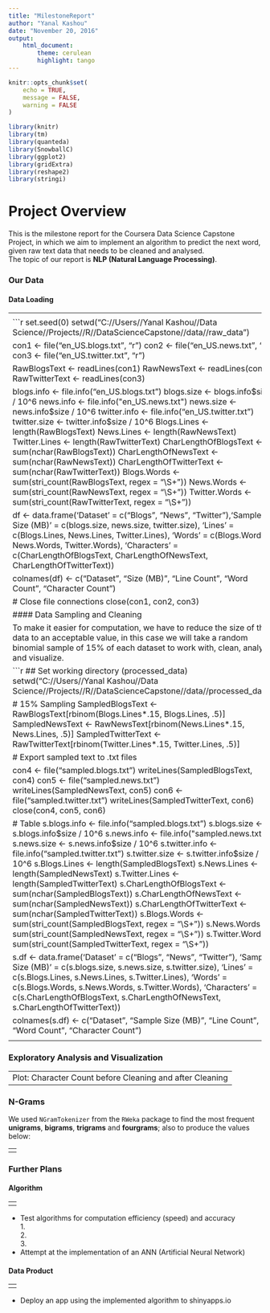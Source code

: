 ```yaml
---
title: "MilestoneReport"
author: "Yanal Kashou"
date: "November 20, 2016"
output: 
    html_document:
        theme: cerulean
        highlight: tango
---
```


```r
knitr::opts_chunk$set(
	echo = TRUE,
	message = FALSE,
	warning = FALSE
)
```
```r
library(knitr)
library(tm)
library(quanteda)
library(SnowballC)
library(ggplot2)
library(gridExtra)
library(reshape2)
library(stringi)
```

# Project Overview
This is the milestone report for the Coursera Data Science Capstone Project, in which we aim to implement an algorithm to predict the next word, given raw text data that needs to be cleaned and analysed.  
The topic of our report is **NLP (Natural Language Processing)**.

### Our Data
#### Data Loading

----------------------------------------------------------------------------------------
<center>![Step 1](step1.png)</center>

```r
set.seed(0)
setwd("C://Users//Yanal Kashou//Data Science//Projects//R//DataScienceCapstone//data//raw_data")

con1 <- file("en_US.blogs.txt", "r") 
con2 <- file("en_US.news.txt", "r")
con3 <- file("en_US.twitter.txt", "r")

RawBlogsText <- readLines(con1)
RawNewsText <- readLines(con2)
RawTwitterText <- readLines(con3)

blogs.info <- file.info("en_US.blogs.txt")
blogs.size <- blogs.info$size / 10^6
news.info <- file.info("en_US.news.txt")
news.size <- news.info$size / 10^6
twitter.info <- file.info("en_US.twitter.txt")
twitter.size <- twitter.info$size / 10^6
Blogs.Lines <- length(RawBlogsText)
News.Lines <- length(RawNewsText)
Twitter.Lines <- length(RawTwitterText)
CharLengthOfBlogsText <- sum(nchar(RawBlogsText))
CharLengthOfNewsText <- sum(nchar(RawNewsText))
CharLengthOfTwitterText <- sum(nchar(RawTwitterText))
Blogs.Words <- sum(stri_count(RawBlogsText, regex = "\\S+"))
News.Words <- sum(stri_count(RawNewsText, regex = "\\S+"))
Twitter.Words <- sum(stri_count(RawTwitterText, regex = "\\S+"))

df <- data.frame('Dataset' = c("Blogs", "News", "Twitter"),'Sample Size (MB)' = c(blogs.size, news.size, twitter.size), 'Lines' = c(Blogs.Lines, News.Lines, Twitter.Lines), 'Words' = c(Blogs.Words, News.Words, Twitter.Words), 'Characters' = c(CharLengthOfBlogsText, CharLengthOfNewsText,  CharLengthOfTwitterText))

colnames(df) <- c("Dataset", "Size (MB)", "Line Count", "Word Count", "Character Count")

# Close file connections
close(con1, con2, con3)
```
```r
kable(df)
```

#### Data Sampling and Cleaning

To make it easier for computation, we have to reduce the size of the data to an acceptable value, in this case we will take a random binomial sample of 15% of each dataset to work with, clean, analyze and visualize.  

```r
## Set working directory (processed_data)
setwd("C://Users//Yanal Kashou//Data Science//Projects//R//DataScienceCapstone//data//processed_data")

# 15% Sampling
SampledBlogsText <- RawBlogsText[rbinom(Blogs.Lines*.15, Blogs.Lines, .5)]
SampledNewsText <- RawNewsText[rbinom(News.Lines*.15, News.Lines, .5)]
SampledTwitterText <- RawTwitterText[rbinom(Twitter.Lines*.15, Twitter.Lines, .5)]

# Export sampled text to .txt files

con4 <- file("sampled.blogs.txt")
writeLines(SampledBlogsText, con4)
con5 <- file("sampled.news.txt")
writeLines(SampledNewsText, con5)
con6 <- file("sampled.twitter.txt")
writeLines(SampledTwitterText, con6)
close(con4, con5, con6)

# Table
s.blogs.info <- file.info("sampled.blogs.txt")
s.blogs.size <- s.blogs.info$size / 10^6
s.news.info <- file.info("sampled.news.txt")
s.news.size <- s.news.info$size / 10^6
s.twitter.info <- file.info("sampled.twitter.txt")
s.twitter.size <- s.twitter.info$size / 10^6
s.Blogs.Lines <- length(SampledBlogsText)
s.News.Lines <- length(SampledNewsText)
s.Twitter.Lines <- length(SampledTwitterText)
s.CharLengthOfBlogsText <- sum(nchar(SampledBlogsText))
s.CharLengthOfNewsText <- sum(nchar(SampledNewsText))
s.CharLengthOfTwitterText <- sum(nchar(SampledTwitterText))
s.Blogs.Words <- sum(stri_count(SampledBlogsText, regex = "\\S+"))
s.News.Words <- sum(stri_count(SampledNewsText, regex = "\\S+"))
s.Twitter.Words <- sum(stri_count(SampledTwitterText, regex = "\\S+"))

s.df <- data.frame('Dataset' = c("Blogs", "News", "Twitter"), 'Sample Size (MB)' = c(s.blogs.size, s.news.size, s.twitter.size), 'Lines' = c(s.Blogs.Lines, s.News.Lines, s.Twitter.Lines), 'Words' = c(s.Blogs.Words, s.News.Words, s.Twitter.Words), 'Characters' = c(s.CharLengthOfBlogsText, s.CharLengthOfNewsText,  s.CharLengthOfTwitterText))

colnames(s.df) <- c("Dataset", "Sample Size (MB)", "Line Count", "Word Count", "Character Count")
```
```r
kable(s.df)  
```
```r
s.df.long <- melt(s.df)
line.subset <- subset(s.df.long, variable == "Line Count")
```


<center>![Step 2](step2.png)</center>
----------------------------------------------------------------------------------------

### Exploratory Analysis and Visualization  

----------------------------------------------------------------------------------------
                Plot: Character Count before Cleaning and after Cleaning
----------------------------------------------------------------------------------------

### N-Grams 
We used `NGramTokenizer` from the `RWeka` package to find the most frequent **unigrams**, **bigrams**, **trigrams** and **fourgrams**; also to produce the values below:

----------------------------------------------------------------------------------------
<center>![Step 3](Rplot02.png)</center>
----------------------------------------------------------------------------------------

### Further Plans  
#### Algorithm

----------------------------------------------------------------------------------------
<center>![Step 4](step4.png)</center>
----------------------------------------------------------------------------------------


* Test algorithms for computation efficiency (speed) and accuracy  
        1.  
        2.  
        3.  
* Attempt at the implementation of an ANN (Artificial Neural Network)  
  

#### Data Product
  
----------------------------------------------------------------------------------------
<center>![Step 5](step5.png)</center>
----------------------------------------------------------------------------------------
* Deploy an app using the implemented algorithm to shinyapps.io
